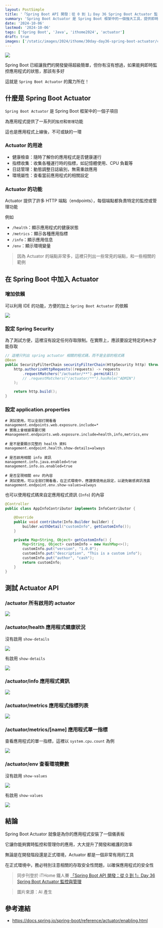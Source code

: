```yaml
---
layout: PostSimple
title: '「Spring Boot API 開發：從 0 到 1」Day 36 Spring Boot Actuator 監控與管理'
summary: 'Spring Boot Actuator 是 Spring Boot 框架中的一個強大工具，提供即時監控和管理應用程式的多種功能。本文介紹了 Actuator 的用途，如健康檢查、指標收集、日誌管理和環境屬性查看。加入 Actuator 只需簡單設置依賴和配置檔案，並可利用 Spring Security 設定存取權限。本文還展示了如何自定義應用資訊及測試 Actuator API。Actuator 為開發和維護帶來極大便利，但在正式環境中需注意安全設定'
date: '2024-10-06'
lastmod: '2024-10-06'
tags: ['Spring Boot', 'Java', 'ithome2024', 'actuator']
draft: true
images: ['/static/images/2024/ithome/30day-day36-spring-boot-actuator/cover.webp']
---
```


![](/static/images/2024/ithome/30day-day36-spring-boot-actuator/cover.webp)

Spring Boot 已經讓我們的開發變得超級簡單，但你有沒有想過，如果能夠即時監控應用程式的狀態，那該有多好

這就是 `Spring Boot Actuator` 的魔力所在！

## 什麼是 Spring Boot Actuator

`Spring Boot Actuator` 是 Spring Boot 框架中的一個子項目

為應用程式提供了一系列的`監控`和`管理`功能

這也是應用程式上線後，不可或缺的一環

### Actuator 的用途

- 健康檢查：隨時了解你的應用程式是否健康運行
- 指標收集：收集各種運行時的指標，如記憶體使用、CPU 負載等
- 日誌管理：動態調整日誌級別，無需重啟應用
- 環境屬性：查看當前應用程式的相關設定

### Actuator 的功能

Actuator 提供了許多 HTTP 端點（endpoints），每個端點都負責特定的監控或管理功能

例如

- `/health`：顯示應用程式的健康狀態
- `/metrics`：顯示各種應用指標
- `/info`：顯示應用信息
- `/env`：顯示環境變量

> 因為 Actuator 的端點非常多，這裡只列出一些常見的端點，和一些相關的範例

## 在 Spring Boot 中加入 Actuator

### 增加依賴

可以利用 IDE 的功能，方便的加上 `Spring Boot Actuator` 的依賴

![](/static/images/2024/ithome/30day-day36-spring-boot-actuator/01.webp)

### 設定 Spring Security

為了測試方便，這裡沒有設定任何存取限制。在實際上，應該要設定特定的`角色`才能存取

```java
// 這裡只列出 spring actuator 相關的程式碼，而不是全部的程式碼
@Bean
public SecurityFilterChain securityFilterChain(HttpSecurity http) throws Exception {
    http.authorizeHttpRequests((requests) -> requests
        .requestMatchers("/actuator/**").permitAll()
        // .requestMatchers("/actuator/**").hasRole("ADMIN")
    );

    return http.build();
}
```

### 設定 application.properties

```properties
# 測試使用，可以全部打開看看
management.endpoints.web.exposure.include=*
# 實務上會根據需要打開
#management.endpoints.web.exposure.include=health,info,metrics,env

# 是不是要顯示完整的 health 資料
management.endpoint.health.show-details=always

# 是否啟用相關 info 資訊
management.info.java.enabled=true
management.info.os.enabled=true

# 是否呈現相關 env 的內容
# 測試使用，可以全部打開看看，在正式環境中，應謹慎使用此設定，以避免敏感資訊洩露
management.endpoint.env.show-values=always
```

也可以使用程式碼來自定應用程式資訊 (`Info`) 的內容

```java
@Controller
public class AppInfoContributor implements InfoContributor {

    @Override
    public void contribute(Info.Builder builder) {
        builder.withDetail("customInfo", getCustomInfo());
    }

    private Map<String, Object> getCustomInfo() {
        Map<String, Object> customInfo = new HashMap<>();
        customInfo.put("version", "1.0.0");
        customInfo.put("description", "This is a custom info");
        customInfo.put("author", "cash");
        return customInfo;
    }
}
```

## 測試 Actuator API

### /actuator 所有啟用的 actuator

![](/static/images/2024/ithome/30day-day36-spring-boot-actuator/02.webp)

### /actuator/health 應用程式健康狀況

沒有啟用 `show-details`

![](/static/images/2024/ithome/30day-day36-spring-boot-actuator/03.webp)

有啟用 `show-details`

![](/static/images/2024/ithome/30day-day36-spring-boot-actuator/04.webp)

### /actuator/info 應用程式資訊

![](/static/images/2024/ithome/30day-day36-spring-boot-actuator/05.webp)

### /actuator/metrics 應用程式指標列表

![](/static/images/2024/ithome/30day-day36-spring-boot-actuator/06.webp)

### /actuator/metrics/[name] 應用程式單一指標

查看應用程式的單一指標，這裡以 `system.cpu.count` 為例

![](/static/images/2024/ithome/30day-day36-spring-boot-actuator/07.webp)

### /actuator/env 查看環境變數

沒有啟用 `show-values`

![](/static/images/2024/ithome/30day-day36-spring-boot-actuator/08.webp)

有啟用 `show-values`

![](/static/images/2024/ithome/30day-day36-spring-boot-actuator/09.webp)

## 結論 

Spring Boot Actuator 就像是為你的應用程式安裝了一個儀表板

它讓你能夠實時監控和管理你的應用，大大提升了開發和維護的效率

無論是在開發階段還是正式環境，Actuator 都是一個非常有用的工具

在正式環境中，務必特別注意相關的存取安全性問題，以確保應用程式的安全性

> 同步刊登於 iTHome 鐵人賽 [「Spring Boot API 開發：從 0 到 1」Day 36 Spring Boot Actuator 監控與管理]()

> 圖片來源：AI 產生

## 參考連結

- https://docs.spring.io/spring-boot/reference/actuator/enabling.html
